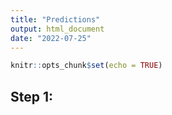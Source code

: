 ```yaml
---
title: "Predictions"
output: html_document
date: "2022-07-25"
---
```


```r
knitr::opts_chunk$set(echo = TRUE)
```

## Step 1:
